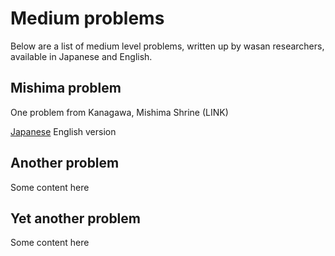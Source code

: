 # Medium problems

Below are a list of medium level problems, written up by wasan researchers, available in Japanese and English.
 
## Mishima problem
 
One problem from Kanagawa, Mishima Shrine (LINK)

[Japanese](https://tonothan.github.io/sangaku-archive/essays/easy/mishima-problem)
English version


## Another problem
 
Some content here
 
## Yet another problem
 
Some content here

